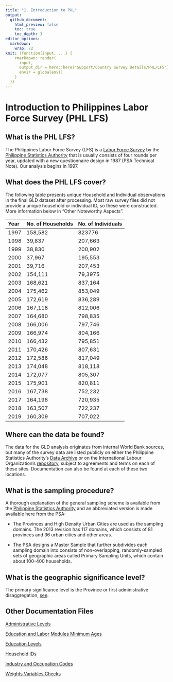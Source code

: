 ```yaml
---
title: "1. Introduction to PHL"
output: 
  github_document:
    html_preview: false
    toc: true
    toc_depth: 3
editor_options: 
  markdown: 
    wrap: 72
knit: (function(input, ...) {
    rmarkdown::render(
      input,
      output_dir = here::here("Support/Country Survey Details/PHL/LFS"),
      envir = globalenv()
    )
  })
---
```


# Introduction to Philippines Labor Force Survey (PHL LFS)

## What is the PHL LFS?

The Philippines Labor Force Survey (LFS) is a [Labor Force
Survey](https://psa.gov.ph/statistics/survey/labor-force/lfs-index) by
the [Philippine Statistics Authority](https://psa.gov.ph/) that is
usually consists of four rounds per year, updated with a new
questionnaire design in 1987 (PSA Technical Note). Our analysis begins
in 1997.

## What does the PHL LFS cover?

The following table presents unique Household and Individual
observations in the final GLD dataset after processing. Most raw survey
files did not provide a unique household or individual ID, so these were
constructed. More information below in "Other Noteworthy Aspects".

| Year | No. of Households | No. of Individuals |
|:-----|:------------------|:-------------------|
| 1997 | 158,582           | 823776             |
| 1998 | 39,837            | 207,663            |
| 1999 | 38,830            | 200,902            |
| 2000 | 37,967            | 195,553            |
| 2001 | 39,716            | 207,453            |
| 2002 | 154,111           | 79,3975            |
| 2003 | 168,621           | 837,164            |
| 2004 | 175,462           | 853,049            |
| 2005 | 172,619           | 836,289            |
| 2006 | 167,118           | 812,006            |
| 2007 | 164,680           | 798,835            |
| 2008 | 166,006           | 797,746            |
| 2009 | 166,974           | 804,166            |
| 2010 | 166,432           | 795,851            |
| 2011 | 170,426           | 807,631            |
| 2012 | 172,586           | 817,049            |
| 2013 | 174,048           | 818,118            |
| 2014 | 172,077           | 805,307            |
| 2015 | 175,901           | 820,811            |
| 2016 | 167,738           | 752,232            |
| 2017 | 164,198           | 720,935            |
| 2018 | 163,507           | 722,237            |
| 2019 | 160,309           | 707,022            |

## Where can the data be found?

The data for the GLD analysis originates from internal World Bank
sources, but many of the survey data are listed publicly on either the
Philippine Statistics Authority's [Data
Archive](http://psada.psa.gov.ph/index.php/catalog/LFS) or on the
International Labour Organization's
[repository](https://www.ilo.org/surveyLib/index.php/catalog/LFS#_r=&collection=&country=171&dtype=&from=1975&page=1&ps=30&sid=&sk=&sort_by=nation&sort_order=&to=2019&topic=&view=s&vk=),
subject to agreements and terms on each of these sites. Documentation
can also be found at each of these two locations.

## What is the sampling procedure?

A thorough explanation of the general sampling scheme is available from
the [Philippine Statistics
Authority](https://psa.gov.ph/content/technical-notes-labor-force-survey-lfs)
and an abbreviated version is made available here from the PSA:

-   The Provinces and High Density Urban Cities are used as the sampling
    domains. The 2013 revision has 117 domains, which consists of 81
    provinces and 36 urban cities and other areas.

-   The PSA designs a Master Sample that further subdivides each
    sampling domain into consists of non-overlapping, randomly-sampled
    sets of geographic areas called Primary Sampling Units, which
    contain about 100-400 households.

## What is the geographic significance level?

The primary significance level is the Province or first administrative
disaggregation,
[see](https://psa.gov.ph/sites/default/files/ISHB%20-%20Labor%20Force%20Series%20No.161%20July%202014.pdf).

## Other Documentation Files

[Administrative Levels](Administrative_Levels.md)

[Education and Labor Modules Minimum
Ages](Edu_Labor_Ages.md)

[Education
Levels](Education_Levels.md)

[Household
IDs](Household_IDs.md)

[Industry and Occupation
Codes](Industry_Occupation_Codes.md)

[Weights Variables
Checks](Weights_PSA_Checks.md)
